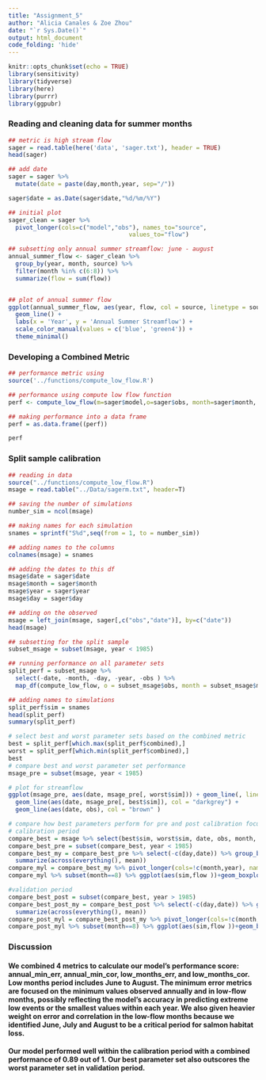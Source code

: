 ```yaml
---
title: "Assignment_5"
author: "Alicia Canales & Zoe Zhou"
date: "`r Sys.Date()`"
output: html_document
code_folding: 'hide'
---
```


```r
knitr::opts_chunk$set(echo = TRUE)
library(sensitivity)
library(tidyverse)
library(here)
library(purrr)
library(ggpubr)
```

### Reading and cleaning data for summer months
```r

## metric is high stream flow
sager = read.table(here('data', 'sager.txt'), header = TRUE)
head(sager)

## add date
sager = sager %>% 
  mutate(date = paste(day,month,year, sep="/"))

sager$date = as.Date(sager$date,"%d/%m/%Y")

## initial plot
sager_clean = sager %>% 
  pivot_longer(cols=c("model","obs"), names_to="source",
                                  values_to="flow") 

## subsetting only annual summer streamflow: june - august
annual_summer_flow <- sager_clean %>% 
  group_by(year, month, source) %>% 
  filter(month %in% c(6:8)) %>% 
  summarize(flow = sum(flow))


## plot of annual summer flow 
ggplot(annual_summer_flow, aes(year, flow, col = source, linetype = source)) +
  geom_line() +
  labs(x = 'Year', y = 'Annual Summer Streamflow') +
  scale_color_manual(values = c('blue', 'green4')) +
  theme_minimal()

```


### Developing a Combined Metric
```r
## performance metric using 
source('../functions/compute_low_flow.R')

## performance using compute low flow function
perf <- compute_low_flow(m=sager$model,o=sager$obs, month=sager$month, day=sager$day, year=sager$year, low_flow_months = c(6:8))

## making performance into a data frame
perf = as.data.frame((perf))

perf
```

### Split sample calibration
```r
## reading in data
source("../functions/compute_low_flow.R") 
msage = read.table("../Data/sagerm.txt", header=T)

## saving the number of simulations
number_sim = ncol(msage)

## making names for each simulation
snames = sprintf("S%d",seq(from = 1, to = number_sim))

## adding names to the columns
colnames(msage) = snames

## adding the dates to this df
msage$date = sager$date
msage$month = sager$month
msage$year = sager$year
msage$day = sager$day

## adding on the observed
msage = left_join(msage, sager[,c("obs","date")], by=c("date"))
head(msage)

```

```r
## subsetting for the split sample
subset_msage = subset(msage, year < 1985)

## running performance on all parameter sets
split_perf = subset_msage %>% 
  select(-date, -month, -day, -year, -obs ) %>%
  map_df(compute_low_flow, o = subset_msage$obs, month = subset_msage$month, day = subset_msage$day, year = subset_msage$year)

## adding names to simulations
split_perf$sim = snames
head(split_perf)
summary(split_perf)
```
```r
# select best and worst parameter sets based on the combined metric
best = split_perf[which.max(split_perf$combined),]
worst = split_perf[which.min(split_perf$combined),]
best
# compare best and worst parameter set performance
msage_pre = subset(msage, year < 1985)

# plot for streamflow 
ggplot(msage_pre, aes(date, msage_pre[, worst$sim])) + geom_line(, linetype = "dashed") +
  geom_line(aes(date, msage_pre[, best$sim]), col = "darkgrey") +
  geom_line(aes(date, obs), col = "brown" ) 

```
```r
# compare how best parameters perform for pre and post calibration focusing on August streamflow
# calibration period
compare_best = msage %>% select(best$sim, worst$sim, date, obs, month, day, year)
compare_best_pre = subset(compare_best, year < 1985)
compare_best_my = compare_best_pre %>% select(-c(day,date)) %>% group_by(month, year) %>% 
  summarize(across(everything(), mean))
compare_myl = compare_best_my %>% pivot_longer(cols=!c(month,year), names_to="sim", values_to="flow")
compare_myl %>% subset(month==8) %>% ggplot(aes(sim,flow ))+geom_boxplot()

#validation period
compare_best_post = subset(compare_best, year > 1985)
compare_best_post_my = compare_best_post %>% select(-c(day,date)) %>% group_by(month, year) %>% 
  summarize(across(everything(), mean))
compare_post_myl = compare_best_post_my %>% pivot_longer(cols=!c(month,year), names_to="sim", values_to="flow")
compare_post_myl %>% subset(month==8) %>% ggplot(aes(sim,flow ))+geom_boxplot()

```

### Discussion 
#### We combined 4 metrics to calculate our model's performance score: annual_min_err, annual_min_cor, low_months_err, and low_months_cor. Low months period includes June to August. The minimum error metrics are focused on the minimum values observed annually and in low-flow months, possibly reflecting the model's accuracy in predicting extreme low events or the smallest values within each year. We also given heavier weight on error and correlation in the low-flow months because we identified June, July and August to be a critical period for salmon habitat loss. 
#### Our model performed well within the calibration period with a combined performance of 0.89 out of 1. Our best parameter set also outscores the worst parameter set in validation period. 
